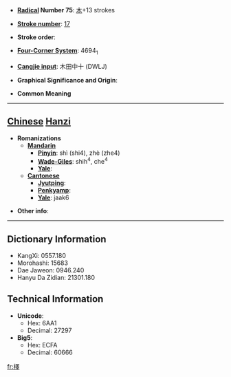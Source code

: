 * '''[[Wiktionary:Chinese radical index| Radical]] Number 75''': [[Wiktionary:Chinese radical index 木|木]]+13 strokes

* '''[[Wiktionary:Chinese total strokes index|Stroke number]]''': [[Wiktionary:Chinese total strokes index 17|17]]

* '''Stroke order''': 

* '''[[Wiktionary:Chinese four corner index|Four-Corner System]]''': 4694<sub>1</sub>

* '''[[Wiktionary:Chinese Cangjie index|Cangjie input]]''': 木田中十 (DWLJ)

* '''Graphical Significance and Origin''': 

* '''Common Meaning'''

----

== [[Chinese]] [[Hanzi]] ==

* '''Romanizations'''
** '''[[Mandarin]]'''
*** '''[[Pinyin]]''': shì (shi4), zhè (zhe4)
*** '''[[Wade-Giles]]''': shih<sup>4</sup>, che<sup>4</sup>
*** '''[[Yale]]''': 
** '''[[Cantonese]]'''
*** '''[[Jyutping]]''':
*** '''[[Penkyamp]]''': 
*** '''[[Yale]]''': jaak6

* '''Other info''': 

----

== Dictionary Information ==

* KangXi: 0557.180
* Morohashi: 15683
* Dae Jaweon: 0946.240
* Hanyu Da Zidian: 21301.180

== Technical Information ==

* '''Unicode''':
** Hex: 6AA1
** Decimal: 27297
* '''Big5''':
** Hex: ECFA
** Decimal: 60666

[[fr:檡]]